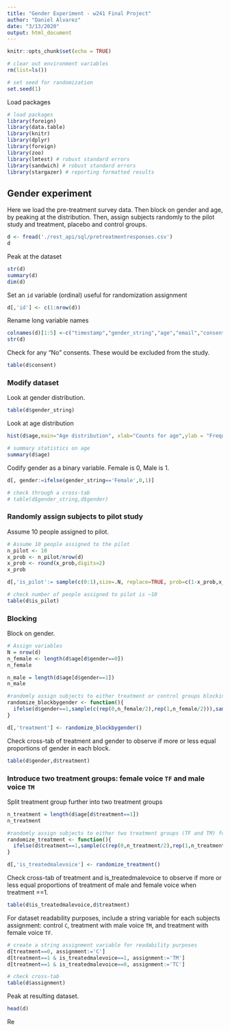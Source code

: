 ```yaml
---
title: "Gender Experiment - w241 Final Project"
author: "Daniel Alvarez"
date: "3/13/2020"
output: html_document
---
```


```r
knitr::opts_chunk$set(echo = TRUE)
```


```r
# clear out environment variables
rm(list=ls())

# set seed for randomization
set.seed(1)
```

Load packages
```r
# load packages 
library(foreign)
library(data.table)
library(knitr)
library(dplyr)
library(foreign)
library(zoo)
library(lmtest) # robust standard errors
library(sandwich) # robust standard errors
library(stargazer) # reporting formatted results
```


## Gender experiment 

Here we load the pre-treatment survey data. Then block on gender and age, by peaking at the distribution. Then, assign subjects randomly to the pilot study and treatment, placebo and control groups.

```r
d <- fread('./rest_api/sql/pretreatmentresponses.csv')
d
```

Peak at the dataset

```r
str(d)
summary(d)
dim(d)
```

Set an `id` variable (ordinal) useful for randomization assignment

```r
d[,'id'] <- c(1:nrow(d))
```


Rename long variable names

```r
colnames(d)[1:5] <-c("timestamp","gender_string","age","email","consent")
str(d)
```

Check for any "No" consents. These would be excluded from the study.

```r
table(d$consent)
```


### Modify dataset

Look at gender distribution.
```r
table(d$gender_string)
```

Look at age distribution
```r
hist(d$age,main="Age distribution", xlab="Counts for age",ylab = "Frequency", breaks=50)
```

```r
# summary statistics on age
summary(d$age)
```


Codify gender as a binary variable. Female is 0, Male is 1.

```r
d[, gender:=ifelse(gender_string=='Female',0,1)]

# check through a cross-tab
# table(d$gender_string,d$gender)
```

### Randomly assign subjects to pilot study

Assume 10 people assigned to pilot.

```r

# Assume 10 people assigned to the pilot
n_pilot <- 10
x_prob <- n_pilot/nrow(d)
x_prob <- round(x_prob,digits=2)
x_prob

d[,'is_pilot':= sample(c(0:1),size=.N, replace=TRUE, prob=c(1-x_prob,x_prob))]

# check number of people assigned to pilot is ~10
table(d$is_pilot)
```

### Blocking 

Block on gender.

```r
# Assign variables
N = nrow(d)
n_female <- length(d$age[d$gender==0])
n_female

n_male = length(d$age[d$gender==1])
n_male

#randomly assign subjects to either treatment or control groups blocking by state
randomize_blockbygender <- function(){
  ifelse(d$gender==1,sample(c(rep(0,n_female/2),rep(1,n_female/2))),sample(c(rep(0,n_male/2),rep(1,n_male/2))) )
}

d[,'treatment'] <- randomize_blockbygender()

```

Check cross-tab of treatment and gender to observe if more or less equal proportions of gender in each block.

```r
table(d$gender,d$treatment)
```


### Introduce two treatment groups: female voice `TF` and male voice `TM`

Split treatment group further into two treatment groups

```r
n_treatment = length(d$age[d$treatment==1])
n_treatment

#randomly assign subjects to either two treatment groups (TF and TM) for those with treatment==1
randomize_treatment <- function(){
  ifelse(d$treatment==1,sample(c(rep(0,n_treatment/2),rep(1,n_treatment/2))),0)
}

d[,'is_treatedmalevoice'] <- randomize_treatment()
```

Check cross-tab of treatment and is_treatedmalevoice to observe if more or less equal proportions of treatment of male and female voice when treatment ==1.

```r
table(d$is_treatedmalevoice,d$treatment)
```

For dataset readability purposes, include a string variable for each subjects assignment: control `C`, treatment with male voice `TM`, and treatment with female voice `TF`.

```r
# create a string assignment variable for readability purposes
d[treatment==0, assignment:='C']
d[treatment==1 & is_treatedmalevoice==1, assignment:='TM']
d[treatment==1 & is_treatedmalevoice==0, assignment:='TC']

# check cross-tab
table(d$assignment)
```

Peak at resulting dataset.

```r
head(d)
```


Re